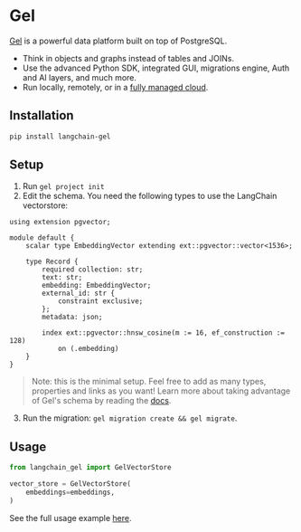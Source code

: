 # Gel

[Gel](https://www.geldata.com/) is a powerful data platform built on top of PostgreSQL.

- Think in objects and graphs instead of tables and JOINs.
- Use the advanced Python SDK, integrated GUI, migrations engine, Auth and AI layers, and much more.
- Run locally, remotely, or in a [fully managed cloud](https://www.geldata.com/cloud).

## Installation

```bash
pip install langchain-gel
```

## Setup

1. Run `gel project init`
2. Edit the schema. You need the following types to use the LangChain vectorstore:

```gel
using extension pgvector;

module default {
    scalar type EmbeddingVector extending ext::pgvector::vector<1536>;

    type Record {
        required collection: str;
        text: str;
        embedding: EmbeddingVector;
        external_id: str {
            constraint exclusive;
        };
        metadata: json;

        index ext::pgvector::hnsw_cosine(m := 16, ef_construction := 128)
            on (.embedding)
    }
}
```

> Note: this is the minimal setup. Feel free to add as many types, properties and links as you want!
> Learn more about taking advantage of Gel's schema by reading the [docs](https://docs.geldata.com/learn/schema).

3. Run the migration: `gel migration create && gel migrate`.

## Usage

```python
from langchain_gel import GelVectorStore

vector_store = GelVectorStore(
    embeddings=embeddings,
)
```

See the full usage example [here](/oss/integrations/vectorstores/gel).
